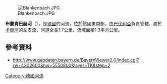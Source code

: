 {{Multiple issues|
{{No footnotes|time=2020-08-23T10:12:31+00:00}}
{{Onesource|time=2020-08-23T10:12:31+00:00}}
}}
{{Coord|50|3|55.13|N|9|13|49.99|E|display=title}}
[[Image:Blankenbach.JPG|right]]

'''布蘭肯巴赫河'''（{{lang-de|Blankenbach}}），是[[德國|德國]]的河流，位於該國東南部，由[[巴伐利亞|巴伐利亞]]負責管轄，屬於[[卡爾河|卡爾河]]的左支流，河道全長1.7公里，流域面積1.3平方公里。

==參考資料==
* http://www.geodaten.bayern.de/BayernViewer2.0/index.cgi?rw=4302600&hw=5550800&layer=TK&step=2 {{Wayback|url=http://www.geodaten.bayern.de/BayernViewer2.0/index.cgi?rw=4302600&hw=5550800&layer=TK&step=2 |date=20140826113654 }}

{{Germany-geo-stub}}
[[Category:德國河流|Category:德國河流]]